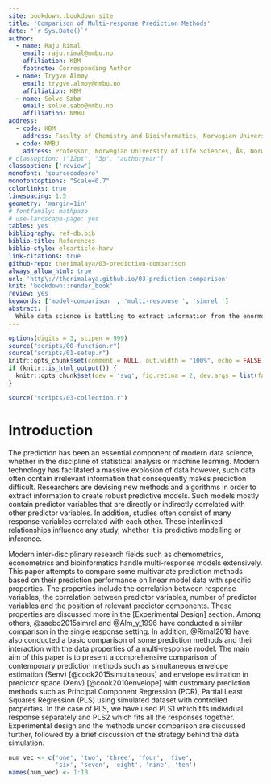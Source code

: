 ```yaml
---
site: bookdown::bookdown_site
title: 'Comparison of Multi-response Prediction Methods'
date: "`r Sys.Date()`"
author:
  - name: Raju Rimal
    email: raju.rimal@nmbu.no
    affiliation: KBM
    footnote: Corresponding Author
  - name: Trygve Almøy
    email: trygve.almoy@nmbu.no
    affiliation: KBM
  - name: Solve Sæbø
    email: solve.sabo@nmbu.no
    affiliation: NMBU
address:
  - code: KBM
    address: Faculty of Chemistry and Bioinformatics, Norwegian University of Life Sciences, Ås, Norway
  - code: NMBU
    address: Professor, Norwegian University of Life Sciences, Ås, Norway
# classoption: ["12pt", "3p", "authoryear"]
classoption: ['review']
monofont: 'sourcecodepro'
monofontoptions: "Scale=0.7"
colorlinks: true
linespacing: 1.5
geometry: 'margin=1in'
# fontfamily: mathpazo
# use-landscape-page: yes
tables: yes
bibliography: ref-db.bib
biblio-title: References
biblio-style: elsarticle-harv
link-citations: true
github-repo: therimalaya/03-prediction-comparison
always_allow_html: true
url: 'http\://therimalaya.github.io/03-prediction-comparison'
knit: 'bookdown::render_book'
review: yes
keywords: ['model-comparison ', 'multi-response ', 'simrel ']
abstract: |
  While data science is battling to extract information from the enormous explosion of data, many estimators and algorithms are being developed for better prediction. Researchers and data scientists often introduce new methods and evaluate them based on various aspects of data. However, studies on the impact of/on a model with multiple response variables are limited. This study compares some newly-developed (envelope) and well- established (PLS, PCR) prediction methods based on real data and simulated data specifically designed by varying properties such as multicollinearity, the correlation between multiple responses and position of relevant principal components of predictors. This study aims to give some insight into these methods and help the researcher to understand and use them in further studies.
---
```


```r
options(digits = 3, scipen = 999)
source("scripts/00-function.r")
source("scripts/01-setup.r")
knitr::opts_chunk$set(comment = NULL, out.width = "100%", echo = FALSE)
if (knitr::is_html_output()) {
  knitr::opts_chunk$set(dev = 'svg', fig.retina = 2, dev.args = list(family="mono"))
}
```

```r
source("scripts/03-collection.r")
```

# Introduction #

The prediction has been an essential component of modern data science, whether in the discipline of statistical analysis or machine learning. Modern technology has facilitated a massive explosion of data however, such data often contain irrelevant information that consequently makes prediction difficult. Researchers are devising new methods and algorithms in order to extract information to create robust predictive models. Such models mostly contain predictor variables that are directly or indirectly correlated with other predictor variables. In addition, studies often consist of many response variables correlated with each other. These interlinked relationships influence any study, whether it is predictive modelling or inference.

Modern inter-disciplinary research fields such as chemometrics, econometrics and bioinformatics handle multi-response models extensively. This paper attempts to compare some multivariate prediction methods based on their prediction performance on linear model data with specific properties. The properties include the correlation between response variables, the correlation between predictor variables, number of predictor variables and the position of relevant predictor components. These properties are discussed more in the [Experimental Design] section. Among others, @saebo2015simrel and @Alm_y_1996 have conducted a similar comparison in the single response setting. In addition, @Rimal2018 have also conducted a basic comparison of some prediction methods and their interaction with the data properties of a multi-response model. The main aim of this paper is to present a comprehensive comparison of contemporary prediction methods such as simultaneous envelope estimation (Senv) [@cook2015simultaneous] and envelope estimation in predictor space (Xenv) [@cook2010envelope] with customary prediction methods such as Principal Component Regression (PCR), Partial Least Squares Regression (PLS) using simulated dataset with controlled properties. In the case of PLS, we have used PLS1 which fits individual response separately and PLS2 which fits all the responses together. Experimental design and the methods under comparison are discussed further, followed by a brief discussion of the strategy behind the data simulation.


```r
num_vec <- c('one', 'two', 'three', 'four', 'five', 
             'six', 'seven', 'eight', 'nine', 'ten')
names(num_vec) <- 1:10
```
